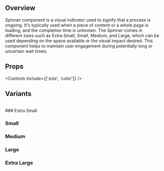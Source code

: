 
<Meta title='Components/Atomic/Spinner' of={SpinnerStories} />

## Overview

Spinner component is a visual indicator used to signify that a process is ongoing. It's typically used when a piece of content or a whole page is loading, and the completion time is unknown. The Spinner comes in different sizes such as Extra Small, Small, Medium, and Large, which can be used depending on the space available or the visual impact desired. This component helps to maintain user engagement during potentially long or uncertain wait times.

<Canvas>
  <Story of={SpinnerStories.ExtraSmall} />
</Canvas>

## Props

<Controls include={['size', 'color']} />

## Variants

<br />
### Extra Small
<Canvas>
  <Story of={SpinnerStories.ExtraSmall} />
</Canvas>

### Small

<Canvas>
  <Story of={SpinnerStories.Small} />
</Canvas>

### Medium

<Canvas>
  <Story of={SpinnerStories.Medium} />
</Canvas>

### Large

<Canvas>
  <Story of={SpinnerStories.Large} />
</Canvas>

### Extra Large

<Canvas>
  <Story of={SpinnerStories.ExtraLarge} />
</Canvas>
